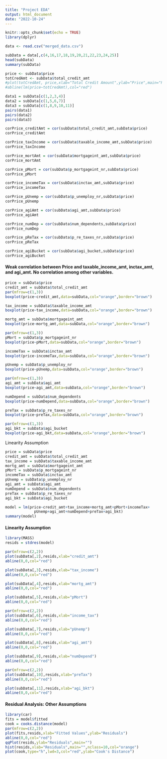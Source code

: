 ```yaml
---
title: "Project EDA"
output: html_document
date: "2022-10-24"
---
```


```r
knitr::opts_chunk$set(echo = TRUE)
library(dplyr)
```


```r

data <- read.csv("merged_data.csv")  

subData = data[,c(4,16,17,18,19,20,21,22,23,24,25)]
head(subData)
summary(subData)

```
```r
price <- subData$price
totCredAmt <- subData$total_credit_amt
#plot(totCredAmt, price,xlab="Total Credit Amount",ylab="Price",main="Price vs. Credit #Amount")
#abline(lm(price~totCredAmt),col="red")

```

```r
data1 = subData[c(1,2,3,4)]
data2 = subData[c(1,5,6,7)]
data3 = subData[c(1,8,9,10,11)]
pairs(data1)
pairs(data2)
pairs(data3)

```

```r
corPrice_creditAmt = cor(subData$total_credit_amt,subData$price)
corPrice_creditAmt

corPrice_taxIncome = cor(subData$taxable_income_amt,subData$price)
corPrice_taxIncome

corPrice_mortAmt = cor(subData$mortgageint_amt,subData$price)
corPrice_mortAmt

corPrice_pMort = cor(subData$p_mortgageint_nr,subData$price)
corPrice_pMort

corPrice_incomeTax = cor(subData$inctax_amt,subData$price)
corPrice_incomeTax

corPrice_pUnemp = cor(subData$p_unemploy_nr,subData$price)
corPrice_pUnemp

corPrice_agiAmt = cor(subData$agi_amt,subData$price)
corPrice_agiAmt

corPrice_numDep = cor(subData$num_dependents,subData$price)
corPrice_numDep

corPrice_pReTax = cor(subData$p_re_taxes_nr,subData$price)
corPrice_pReTax

corPrice_agiBucket = cor(subData$agi_bucket,subData$price)
corPrice_agiBucket

```

#### Weak correlation between Price and taxable_income_amt, inctax_amt, and agi_amt. No correlation among other variables.

```r
price = subData$price
credit_amt = subData$total_credit_amt
par(mfrow=c(1,3))
boxplot(price~credit_amt,data=subData,col="orange",border="brown")

tax_income = subData$taxable_income_amt
boxplot(price~tax_income,data=subData,col="orange",border="brown")

mortg_amt = subData$mortgageint_amt
boxplot(price~mortg_amt,data=subData,col="orange",border="brown")

```


```r
par(mfrow=c(1,3))
pMort = subData$p_mortgageint_nr
boxplot(price~pMort,data=subData,col="orange",border="brown")

incomeTax = subData$inctax_amt
boxplot(price~incomeTax,data=subData,col="orange",border="brown")

pUnemp = subData$p_unemploy_nr
boxplot(price~pUnemp,data=subData,col="orange",border="brown")


```

```r
par(mfrow=c(1,3))
agi_amt = subData$agi_amt
boxplot(price~agi_amt,data=subData,col="orange",border="brown")

numDepend = subData$num_dependents
boxplot(price~numDepend,data=subData,col="orange",border="brown")

preTax = subData$p_re_taxes_nr
boxplot(price~preTax,data=subData,col="orange",border="brown")

```
```r
par(mfrow=c(1,3))
agi_bkt = subData$agi_bucket
boxplot(price~agi_bkt,data=subData,col="orange",border="brown")
```

Linearity Assumption

```r
price = subData$price
credit_amt = subData$total_credit_amt
tax_income = subData$taxable_income_amt
mortg_amt = subData$mortgageint_amt
pMort = subData$p_mortgageint_nr
incomeTax = subData$inctax_amt
pUnemp = subData$p_unemploy_nr
agi_amt = subData$agi_amt
numDepend = subData$num_dependents
preTax = subData$p_re_taxes_nr
agi_bkt = subData$agi_bucket

model = lm(price~credit_amt+tax_income+mortg_amt+pMort+incomeTax+
             pUnemp+agi_amt+numDepend+preTax+agi_bkt)
summary(model)

```
#### Linearity Assumption
```r
library(MASS)
resids = stdres(model)

par(mfrow=c(2,2))
plot(subData[,2],resids,xlab="credit_amt")
abline(0,0,col="red")

plot(subData[,3],resids,xlab="tax_income")
abline(0,0,col="red")

plot(subData[,4],resids,xlab="mortg_amt")
abline(0,0,col="red")

plot(subData[,5],resids,xlab="pMort")
abline(0,0,col="red")
```

```r
par(mfrow=c(2,2))
plot(subData[,6],resids,xlab="income_tax")
abline(0,0,col="red")

plot(subData[,7],resids,xlab="pUnemp")
abline(0,0,col="red")

plot(subData[,8],resids,xlab="agi_amt")
abline(0,0,col="red")

plot(subData[,9],resids,xlab="numDepend")
abline(0,0,col="red")
```
```r
par(mfrow=c(2,2))
plot(subData[,10],resids,xlab="preTax")
abline(0,0,col="red")

plot(subData[,11],resids,xlab="agi_bkt")
abline(0,0,col="red")
```

#### Residual Analysis: Other Assumptions
```r
library(car)
fits = model$fitted
cook = cooks.distance(model)
par(mfrow=c(2,2))
plot(fits,resids,xlab="Fitted Values",ylab="Residuals")
abline(0,0,col="red")
qqPlot(resids,ylab="Residuals",main="")
hist(resids,xlab="Residuals",main="",nclass=10,col="orange")
plot(cook,type="h",lwd=3,col="red",ylab="Cook's Distance")

```









